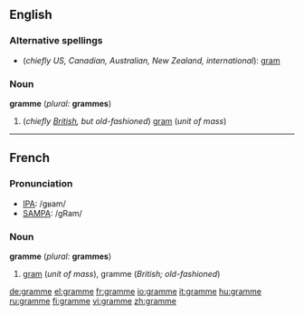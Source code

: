 ==English==

===Alternative spellings===
* (''chiefly US, Canadian, Australian, New Zealand, international''): [[gram]]

===Noun===
'''gramme''' (''plural:'' '''grammes''')
# (''chiefly [[w:British English|British]], but old-fashioned'') [[gram]] (''unit of mass'')

----

==French==

===Pronunciation===
*[[w:IPA|IPA]]: /ɡʁam/
*[[w:SAMPA|SAMPA]]: /gRam/

===Noun===
'''gramme''' {{m}} (''plural:'' '''grammes''')
# [[gram]] (''unit of mass''), gramme (''British; old-fashioned'')

[[de:gramme]]
[[el:gramme]]
[[fr:gramme]]
[[io:gramme]]
[[it:gramme]]
[[hu:gramme]]
[[ru:gramme]]
[[fi:gramme]]
[[vi:gramme]]
[[zh:gramme]]